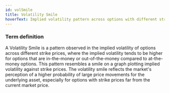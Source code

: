 ```yaml
---
id: volSmile
title: Volatility Smile
hoverText: Implied volatility pattern across options with different strike prices
---
```


### Term definition 

A Volatility Smile is a pattern observed in the implied volatility of options across different strike prices, where the implied volatility tends to be higher for options that are in-the-money or out-of-the-money compared to at-the-money options. This pattern resembles a smile on a graph plotting implied volatility against strike prices. The volatility smile reflects the market's perception of a higher probability of large price movements for the underlying asset, especially for options with strike prices far from the current market price.
